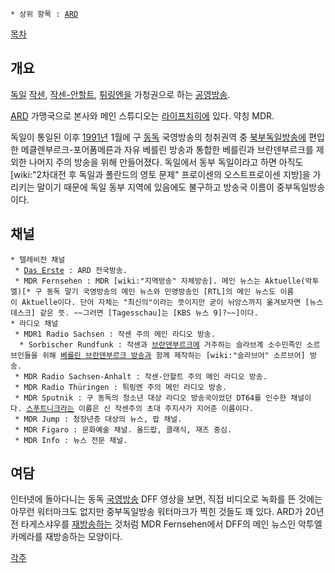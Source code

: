  * 상위 항목 : [[ARD]]

{{{+1 Mitteldeutscher Rundfunk }}}

[[목차]]
== 개요 ==
[[독일]] [[작센]], [[작센-안할트]], [[튀링엔]]을 가청권으로 하는 [[공영방송]].

[[ARD]] 가맹국으로 본사와 메인 스튜디오는 [[라이프치히]]에 있다. 약칭 MDR.

독일이 통일된 이후 [[1991년]] 1월에 구 [[동독]] 국영방송의 청취권역 중 [[북부독일방송]]에 편입한 메클렌부르크-포어폼메른과 자유 베를린 방송과 통합한 베를린과 브란덴부르크를 제외한 나머지 주의 방송을 위해 만들어졌다. 독일에서 동부 독일이라고 하면 아직도 [wiki:"2차대전 후 독일과 폴란드의 영토 문제" 프로이센의 오스트프로이센 지방]을 가리키는 말이기 때문에 독일 동부 지역에 있음에도 불구하고 방송국 이름이 중부독일방송이다.

== 채널 ==
 * 텔레비전 채널
  * [[Das Erste]] : ARD 전국방송.
  * MDR Fernsehen : MDR [wiki:"지역방송" 자체방송]. 메인 뉴스는 Aktuelle(악투엘)[* 구 동독 말기 국영방송의 메인 뉴스와 민영방송인 [RTL]의 메인 뉴스도 이름이 Aktuelle이다. 단어 자체는 "최신의"이라는 뜻이지만 굳이 뉘앙스까지 옮겨보자면 [뉴스데스크] 같은 뜻. ~~그러면 [Tagesschau]는 [KBS 뉴스 9]?~~]이다.
 * 라디오 채널
  * MDR1 Radio Sachsen : 작센 주의 메인 라디오 방송.
   * Sorbischer Rundfunk : 작센과 [[브란덴부르크]]에 거주하는 슬라브계 소수민족인 소르브인들을 위해 [[베를린 브란덴부르크 방송]]과 함께 제작하는 [wiki:"슬라브어" 소르브어] 방송.
  * MDR Radio Sachsen-Anhalt : 작센-안할트 주의 메인 라디오 방송.
  * MDR Radio Thüringen : 튀링엔 주의 메인 라디오 방송.
  * MDR Sputnik : 구 동독의 청소년 대상 라디오 방송국이었던 DT64를 인수한 채널이다. [[스푸트니크]]라는 이름은 신 작센주의 초대 주지사가 지어준 이름이다. 
  * MDR Jump : 청장년층 대상의 뉴스, 팝 채널.
  * MDR Figaro : 문화예술 채널. 올드팝, 클래식, 재즈 중심.
  * MDR Info : 뉴스 전문 채널.

== 여담 ==
인터넷에 돌아다니는 동독 [[국영방송]] DFF 영상을 보면, 직접 비디오로 녹화를 뜬 것에는 아무런 워터마크도 없지만 중부독일방송 워터마크가 찍힌 것들도 꽤 있다. ARD가 20년 전 타게스샤우를 [[재방송]]하는 것처럼 MDR Fernsehen에서 DFF의 메인 뉴스인 악투엘 카메라를 재방송하는 모양이다.

[[각주]]
